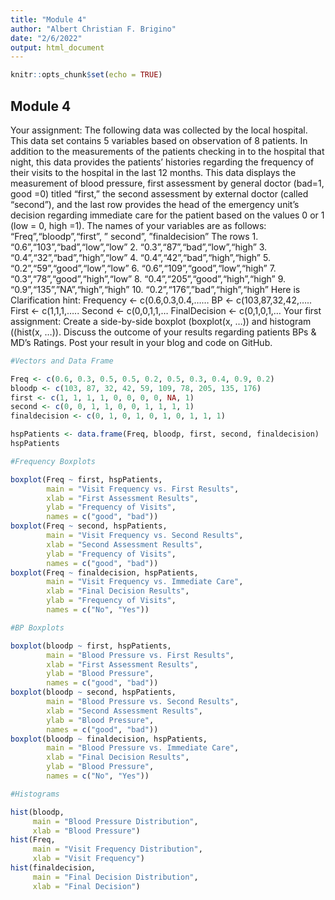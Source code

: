 ```yaml
---
title: "Module 4"
author: "Albert Christian F. Brigino"
date: "2/6/2022"
output: html_document
---
```


```r
knitr::opts_chunk$set(echo = TRUE)
```

## Module 4

Your assignment:
The following data was collected by the local hospital. This data set contains 5 variables based on observation of 8 patients. In addition to the measurements of the patients checking in to the hospital that night, this data provides the patients' histories regarding the frequency of their visits to the hospital in the last 12 months.
This data displays the measurement of blood pressure, first assessment by general doctor (bad=1, good =0) titled "first," the second assessment by external doctor (called "second"), and the last row provides the head of the emergency unit's decision regarding immediate care for the patient based on the values 0 or 1 (low = 0, high =1).
The names of your variables are as follows: "Freq","bloodp","first”, " second”, ”finaldecision”
The rows 
1.    "0.6","103","bad","low","low”
2.     "0.3","87","bad","low","high”
3.     "0.4","32","bad","high","low”
4.      "0.4","42","bad","high","high"
5.     "0.2","59","good","low","low”
6.      "0.6","109","good","low","high”
7.     "0.3","78","good","high","low”
8.      "0.4","205","good","high","high”
9.      "0.9","135",”NA","high","high"
10.    "0.2","176",”bad","high","high”
Here is Clarification hint:
Frequency <- c(0.6,0.3,0.4,......
BP <- c(103,87,32,42,.....
First <- c(1,1,1,.....
Second <- c(0,0,1,1,...
FinalDecision <- c(0,1,0,1,...
Your first assignment: Create a side-by-side boxplot (boxplot(x, ...)) and histogram ((hist(x, ...)). 
Discuss the outcome of your results regarding patients BPs & MD’s Ratings.
Post your result in your blog and code on GitHub. 

```r

#Vectors and Data Frame

Freq <- c(0.6, 0.3, 0.5, 0.5, 0.2, 0.5, 0.3, 0.4, 0.9, 0.2)
bloodp <- c(103, 87, 32, 42, 59, 109, 78, 205, 135, 176)
first <- c(1, 1, 1, 1, 0, 0, 0, 0, NA, 1)
second <- c(0, 0, 1, 1, 0, 0, 1, 1, 1, 1)
finaldecision <- c(0, 1, 0, 1, 0, 1, 0, 1, 1, 1)

hspPatients <- data.frame(Freq, bloodp, first, second, finaldecision)
hspPatients

#Frequency Boxplots

boxplot(Freq ~ first, hspPatients,
        main = "Visit Frequency vs. First Results",
        xlab = "First Assessment Results",
        ylab = "Frequency of Visits",
        names = c("good", "bad"))
boxplot(Freq ~ second, hspPatients,
        main = "Visit Frequency vs. Second Results",
        xlab = "Second Assessment Results",
        ylab = "Frequency of Visits",
        names = c("good", "bad"))
boxplot(Freq ~ finaldecision, hspPatients,
        main = "Visit Frequency vs. Immediate Care",
        xlab = "Final Decision Results",
        ylab = "Frequency of Visits",
        names = c("No", "Yes"))

#BP Boxplots

boxplot(bloodp ~ first, hspPatients,
        main = "Blood Pressure vs. First Results",
        xlab = "First Assessment Results",
        ylab = "Blood Pressure",
        names = c("good", "bad"))
boxplot(bloodp ~ second, hspPatients,
        main = "Blood Pressure vs. Second Results",
        xlab = "Second Assessment Results",
        ylab = "Blood Pressure",
        names = c("good", "bad"))
boxplot(bloodp ~ finaldecision, hspPatients,
        main = "Blood Pressure vs. Immediate Care",
        xlab = "Final Decision Results",
        ylab = "Blood Pressure",
        names = c("No", "Yes"))

#Histograms

hist(bloodp,
     main = "Blood Pressure Distribution",
     xlab = "Blood Pressure")
hist(Freq,
     main = "Visit Frequency Distribution",
     xlab = "Visit Frequency")
hist(finaldecision,
     main = "Final Decision Distribution",
     xlab = "Final Decision")

```

